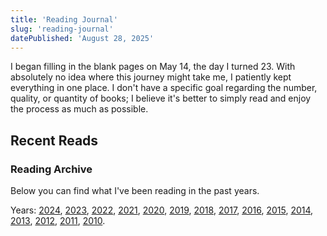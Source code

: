 ```yaml
---
title: 'Reading Journal'
slug: 'reading-journal'
datePublished: 'August 28, 2025'
---
```



I began filling in the blank pages on May 14, the day I turned 23. With
absolutely no idea where this journey might take me, I patiently kept everything
in one place. I don't have a specific goal regarding the number, quality, or
quantity of books; I believe it's better to simply read and enjoy the process as
much as possible.

## Recent Reads

<BookGrid />

### Reading Archive

Below you can find what I've been reading in the past years.

Years: [2024](reading-journal/year/2024), [2023](reading-journal/year/2023),
[2022](reading-journal/year/2022), [2021](reading-journal/year/2021),
[2020](reading-journal/year/2020), [2019](reading-journal/year/2019),
[2018](reading-journal/year/2018), [2017](reading-journal/year/2017),
[2016](reading-journal/year/2016), [2015](reading-journal/year/2015),
[2014](reading-journal/year/2014), [2013](reading-journal/year/2013),
[2012](reading-journal/year/2012), [2011](reading-journal/year/2011),
[2010](reading-journal/year/2010).
